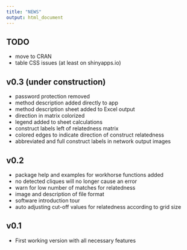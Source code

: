 ```yaml
---
title: "NEWS"
output: html_document
---
```


## TODO

* move to CRAN
* table CSS issues (at least on shinyapps.io)

## v0.3 (under construction)

* password protection removed
* method description added directly to app
* method description sheet added to Excel output
* direction in matrix colorized
* legend added to sheet calculations  
* construct labels left of relatedness matrix
* colored edges to indicate direction of construct relatedness
* abbreviated and full construct labels in network output images

## v0.2

* package help and examples for workhorse functions added
* no detected cliques will no longer cause an error
* warn for low number of matches for relatedness
* image and description of file format
* software introduction tour
* auto adjusting cut-off values for relatedness according to grid size

## v0.1

* First working version with all necessary features




